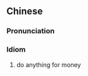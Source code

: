 {{also|要钱不要命}}
==Chinese==
{{zh-forms|s=要钱不要命}}

===Pronunciation===
{{zh-pron
|m=yào qián 不 yào mìng
|cat=id
}}

===Idiom===
{{zh-idiom}}

# do anything for money